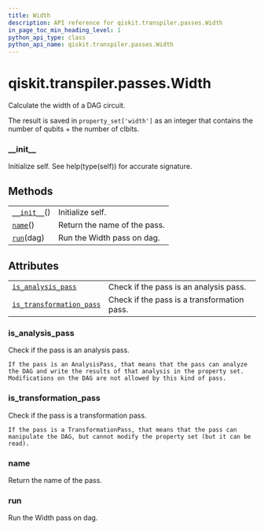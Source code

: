 ```yaml
---
title: Width
description: API reference for qiskit.transpiler.passes.Width
in_page_toc_min_heading_level: 1
python_api_type: class
python_api_name: qiskit.transpiler.passes.Width
---
```


<span id="qiskit-transpiler-passes-width" />

# qiskit.transpiler.passes.Width

<Class id="qiskit.transpiler.passes.Width" isDedicatedPage={true} github="https://github.com/qiskit/qiskit/tree/stable/0.16/qiskit/transpiler/passes/analysis/width.py" signature="Width(*args, **kwargs)" modifiers="class">
  Calculate the width of a DAG circuit.

  The result is saved in `property_set['width']` as an integer that contains the number of qubits + the number of clbits.

  ### \_\_init\_\_

  <Function id="qiskit.transpiler.passes.Width.__init__" signature="__init__()">
    Initialize self. See help(type(self)) for accurate signature.
  </Function>

  ## Methods

  |                                                                                                    |                              |
  | -------------------------------------------------------------------------------------------------- | ---------------------------- |
  | [`__init__`](#qiskit.transpiler.passes.Width.__init__ "qiskit.transpiler.passes.Width.__init__")() | Initialize self.             |
  | [`name`](#qiskit.transpiler.passes.Width.name "qiskit.transpiler.passes.Width.name")()             | Return the name of the pass. |
  | [`run`](#qiskit.transpiler.passes.Width.run "qiskit.transpiler.passes.Width.run")(dag)             | Run the Width pass on dag.   |

  ## Attributes

  |                                                                                                                                            |                                             |
  | ------------------------------------------------------------------------------------------------------------------------------------------ | ------------------------------------------- |
  | [`is_analysis_pass`](#qiskit.transpiler.passes.Width.is_analysis_pass "qiskit.transpiler.passes.Width.is_analysis_pass")                   | Check if the pass is an analysis pass.      |
  | [`is_transformation_pass`](#qiskit.transpiler.passes.Width.is_transformation_pass "qiskit.transpiler.passes.Width.is_transformation_pass") | Check if the pass is a transformation pass. |

  ### is\_analysis\_pass

  <Function id="qiskit.transpiler.passes.Width.is_analysis_pass" signature="is_analysis_pass" modifiers="property">
    Check if the pass is an analysis pass.

    If the pass is an AnalysisPass, that means that the pass can analyze the DAG and write the results of that analysis in the property set. Modifications on the DAG are not allowed by this kind of pass.
  </Function>

  ### is\_transformation\_pass

  <Function id="qiskit.transpiler.passes.Width.is_transformation_pass" signature="is_transformation_pass" modifiers="property">
    Check if the pass is a transformation pass.

    If the pass is a TransformationPass, that means that the pass can manipulate the DAG, but cannot modify the property set (but it can be read).
  </Function>

  ### name

  <Function id="qiskit.transpiler.passes.Width.name" signature="name()">
    Return the name of the pass.
  </Function>

  ### run

  <Function id="qiskit.transpiler.passes.Width.run" signature="run(dag)">
    Run the Width pass on dag.
  </Function>
</Class>

